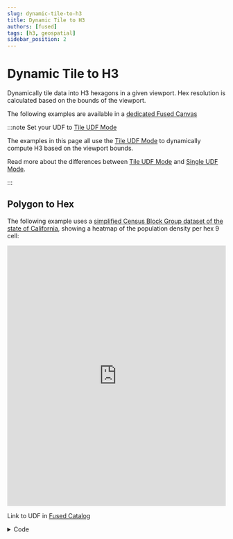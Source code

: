 ```yaml
---
slug: dynamic-tile-to-h3
title: Dynamic Tile to H3
authors: [fused]
tags: [h3, geospatial]
sidebar_position: 2
---
```


# Dynamic Tile to H3

Dynamically tile data into H3 hexagons in a given viewport. Hex resolution is calculated based on the bounds of the viewport.

The following examples are available in a [dedicated Fused Canvas](https://www.fused.io/canvas/fc_6axFAIdiqYrWuLNkDXi06c)

:::note Set your UDF to [Tile UDF Mode](/tutorials/Geospatial%20with%20Fused/filetile/#tile-udf)

The examples in this page all use the [Tile UDF Mode](/tutorials/Geospatial%20with%20Fused/filetile/#tile-udf) to dynamically compute H3 based on the viewport bounds.

Read more about the differences between [Tile UDF Mode](/tutorials/Geospatial%20with%20Fused/filetile/#tile-udf) and [Single UDF Mode](/tutorials/Geospatial%20with%20Fused/filetile/#single-udf).

:::

## Polygon to Hex

The following example uses a [simplified Census Block Group dataset of the state of California](https://www.fused.io/workbench/files?path=s3%3A%2F%2Ffused-asset%2Fdemos%2Fcatchment_analysis%2Fsimplified_acs_bg_ca_2022.parquet), showing a heatmap of the population density per hex 9 cell:

<iframe 
  src="https://www.fused.io/server/v1/realtime-shared/UDF_Hex_Tile_Map_Template/run/file"
  width="100%"
  height="600px"
  frameBorder="0"
  style={{borderRadius: '8px'}}
></iframe>

Link to UDF in [Fused Catalog](https://www.fused.io/workbench/catalog/census_to_hex_template_v2-53ff4b2f-fb6e-4284-9c0d-4b5f04b4f3d1)

<details>
<summary>Code</summary>
```python showLineNumbers
@fused.udf
def udf(
    bounds: fused.types.Bounds = [-125.0, 24.0, -66.9, 49.0],
    path: str = "s3://fused-asset/demos/catchment_analysis/simplified_acs_bg_ca_2022.parquet",
    min_hex_cell_res: int= 11, # Increase this if working with high res local data
    max_hex_cell_res: int= 4,
):
    import pandas as pd
    import geopandas as gpd
    
    common = fused.load("https://github.com/fusedio/udfs/tree/f430c25/public/common/")
    
    # Dynamic H3 resolution
    def dynamic_h3_res(b):
        z = common.estimate_zoom(b)
        return max(min(int(2 + z / 1.5),min_hex_cell_res), max_hex_cell_res)
    
    parent_res = max(dynamic_h3_res(bounds) - 1, 0)
    
    # Load and clip data
    gdf = gpd.read_parquet(path)
    tile = common.get_tiles(bounds, clip=True)
    gdf = gdf.to_crs(4326).clip(tile)
    
    # Early exit if empty
    if len(gdf) == 0:
        return pd.DataFrame(columns=["hex", "POP", "pct"])
    
    # Hexify
    con = common.duckdb_connect()
    df_hex = common.gdf_to_hex(gdf, res=parent_res, add_latlng_cols=None)
    con.register("df_hex", df_hex)
    
    # Aggregate to parent hexagons and calculate percentages
    # In this case we're aggregating by sum
    query = f"""
    WITH agg AS (
        SELECT 
            h3_cell_to_parent(hex, {parent_res}) AS hex, 
            SUM(POP) AS POP
        FROM df_hex
        GROUP BY hex
    )
    SELECT
        hex,
        POP,
        POP * 100.0 / SUM(POP) OVER () AS pct
    FROM agg
    ORDER BY POP DESC
    """
    
    return con.sql(query).df()
```
</details>

### Requirements

- Polygon Dataset
```csv
          GEOID  POP  ...                                           geometry
0  060376500012  82   ...  POLYGON ((-118.32649 33.88282, -118.32206 33.8...
1  060376500014  315  ...  POLYGON ((-118.32647 33.87978, -118.32214 33.8...
2  060376503002  145  ...  POLYGON ((-118.3525 33.87249, -118.34388 33.87...
```

- Passing the [viewport `bounds`](/tutorials/Geospatial%20with%20Fused/filetile/#bounds)

```python showLineNumbers
bounds: fused.types.Bounds = [-118.32649, 33.87249, -118.32206, 33.88282]
```

- Field to hexagonify & Aggregation function. In this example we're summing the population: `POP`

### Logic

1. Get tile & hex resolution

```python showLineNumbers
common = fused.load("https://github.com/fusedio/udfs/tree/f430c25/public/common/")

def dynamic_h3_res(b):
    z = common.estimate_zoom(b)
    return max(min(int(2 + z / 1.5),min_hex_cell_res), max_hex_cell_res)

parent_res = max(dynamic_h3_res(bounds) - 1, 0)
```

2. Load data & clip to tile

```python showLineNumbers
gdf = gpd.read_parquet(path)
tile = common.get_tiles(bounds, clip=True)
gdf = gdf.to_crs(4326).clip(tile)
```

3. Hexify

```python showLineNumbers
# We'll use functions from the common UDFs
df_hex = common.gdf_to_hex(gdf, res=parent_res, add_latlng_cols=None)
```

4. Aggregate

```python showLineNumbers
query = f"""
WITH agg AS (
    SELECT 
        h3_cell_to_parent(hex, {parent_res}) AS hex, 
        SUM(POP) AS POP
    FROM df_hex
    GROUP BY hex
)
SELECT
    hex,
    POP,
    POP * 100.0 / SUM(POP) OVER () AS pct
FROM agg
ORDER BY POP DESC
"""

hex_df = con.sql(query).df()
```

## Raster to Hex

This example uses [AWS's Terrain Tiles](https://registry.opendata.aws/terrain-tiles/) tiled GeoTiff data. Hexagons show elevation data:

<iframe 
  src="https://www.fused.io/server/v1/realtime-shared/fsh_5o5UNLYxDNTN5ldzVFkeuR/run/file"
  width="100%"
  height="600px"
  frameBorder="0"
  style={{borderRadius: '8px'}}
></iframe>

Link to UDF in [Fused Catalog](https://github.com/fusedio/udfs/tree/966a45f/community/sina/DEM_Tile_Example/)

<details>
<summary>Code Details</summary>
```python showLineNumbers
@fused.udf
def udf(bounds: fused.types.Bounds = [-90.691,-21.719,-21.300,75.897], stats_type="mean", type='hex', color_scale:float=1):
    import pandas as pd
    import rioxarray

    common = fused.load("https://github.com/fusedio/udfs/tree/b7637ee/public/common/")
    # convert bounds to tile
    tile = common.get_tiles(bounds, clip=True)

    # 1. Initial parameters
    x, y, z = tile.iloc[0][["x", "y", "z"]]
    url = f"https://s3.amazonaws.com/elevation-tiles-prod/geotiff/{z}/{x}/{y}.tif"
    if type=='png':
        return url_to_plasma(url, min_max=(-1000,2000/color_scale**0.5), colormap='plasma')
    else:
        
        res_offset = 1  # lower makes the hex finer
        h3_size = max(min(int(3 + z / 2), 12) - res_offset, 2)
        print(h3_size)
    
        # 2. Read tiff
        da_tiff = rioxarray.open_rasterio(url).squeeze(drop=True).rio.reproject("EPSG:4326")
        df_tiff = da_tiff.to_dataframe("data").reset_index()[["y", "x", "data"]]
    
        # 3. Hexagonify & aggregate
        df = aggregate_df_hex(
            df_tiff, h3_size, latlng_cols=["y", "x"], stats_type=stats_type
        )
        df["elev_scale"] = int((15 - z) * 1)
        df["metric"]=df["metric"]*color_scale
        df = df[df["metric"] > 0]
        return df



def url_to_plasma(url, min_max=None, colormap='plasma'):
    common = fused.load("https://github.com/fusedio/udfs/tree/b7637ee/public/common/")

    return common.arr_to_plasma(common.url_to_arr(url).squeeze(), min_max=min_max, colormap=colormap, reverse=False)


@fused.cache
def df_to_hex(df, res, latlng_cols=("lat", "lng")):  
    common = fused.load("https://github.com/fusedio/udfs/tree/b7637ee/public/common/")
    qr = f"""
            SELECT h3_latlng_to_cell({latlng_cols[0]}, {latlng_cols[1]}, {res}) AS hex, ARRAY_AGG(data) as agg_data
            FROM df
            group by 1
          --  order by 1
        """
    con = common.duckdb_connect()
    return con.query(qr).df()


@fused.cache
def aggregate_df_hex(df, res, latlng_cols=("lat", "lng"), stats_type="mean"):
    import pandas as pd

    df = df_to_hex(df, res=res, latlng_cols=latlng_cols)
    if stats_type == "sum":
        fn = lambda x: pd.Series(x).sum()
    elif stats_type == "mean":
        fn = lambda x: pd.Series(x).mean()
    else:
        fn = lambda x: pd.Series(x).mean()
    df["metric"] = df.agg_data.map(fn)
    return df

```
</details>

### Requirements

- Raster Dataset (in this case [AWS's Terrain Tiles](https://registry.opendata.aws/terrain-tiles/)):

```bash
                y           x  data
0       84.776183 -179.725474 -2191
1       84.776183 -179.176421 -2176
2       84.776183 -178.627369 -2176
```

- Passing the [viewport `bounds`](/tutorials/Geospatial%20with%20Fused/filetile/#bounds)

```python showLineNumbers
bounds: fused.types.Bounds = [-90.691,-21.719,-21.300,75.897]
```

### Logic

1. Get tile & hex resolution

```python showLineNumbers
x, y, z = tile.iloc[0][["x", "y", "z"]]
url = f"https://s3.amazonaws.com/elevation-tiles-prod/geotiff/{z}/{x}/{y}.tif"

res_offset = 1  # lower makes the hex finer
h3_size = max(min(int(3 + z / 2), 12) - res_offset, 2)
```

2. Read array & return as dataframe

```python showLineNumbers
da_tiff = rioxarray.open_rasterio(url).squeeze(drop=True).rio.reproject("EPSG:4326")
df_tiff = da_tiff.to_dataframe("data").reset_index()[["y", "x", "data"]]
```

3. Hexagonify & aggregate

```python showLineNumbers
df = df_tiff
res = h3_size
latlng_cols=("lat", "lng")

# duckdb query 
qr = f"""
        SELECT h3_latlng_to_cell({latlng_cols[0]}, {latlng_cols[1]}, {res}) AS hex, ARRAY_AGG(data) as agg_data
        FROM df
        group by 1
    """
```

4. Aggregate 

```python showLineNumbers
@fused.cache
def aggregate_df_hex(df, res, latlng_cols=("lat", "lng"), stats_type="mean"):
    import pandas as pd

    df = df_to_hex(df, res=res, latlng_cols=latlng_cols)
    if stats_type == "sum":
        fn = lambda x: pd.Series(x).sum()
    elif stats_type == "mean":
        fn = lambda x: pd.Series(x).mean()
    else:
        fn = lambda x: pd.Series(x).mean()
    df["metric"] = df.agg_data.map(fn)
    return df
```

## Visualize H3 

### Custom Map UDF

We built a [custom Map UDF template](https://www.fused.io/workbench/catalog/Hex_Tile_Map_Template-f9e91177-3225-4cf5-ab07-7b5d10b6bdff) that takes in H3 hexagons and renders them on a map.

Using this template you simply need to pass your data & a custom config to render a custom HTML map:

<iframe 
  src="https://www.fused.io/server/v1/realtime-shared/fsh_3dFHuJqgI1wucNJMJf06Ii/run/file"
  width="100%"
  height="600px"
  frameBorder="0"
  style={{borderRadius: '8px'}}
></iframe>

<details>
<summary>Code</summary>

```python showLineNumbers
@fused.udf
def udf():
    """
    Visualize the California census block-group hex tiles on a map using the
    `hex_tile_map_template_with_tooltip_v2` template.

    The template is called via its shared token (or name) and is provided with:
      • tile_url_template – points to the vector-tile UDF `census_hex_all_california_bg`
      • config_json – a purple colour scale for the POP attribute (0-10 000)
      • tooltip_columns – columns to show when hovering (POP, GEOID, NAME)
    """
    # URL that serves the vector tiles for the census hex data.
    tile_url_template = (
        "https://www.fused.io/server/v1/realtime-shared/"
        "fsh_3jeg2MDjozUl8kXqSAxFGE/run/tiles/{z}/{x}/{y}?dtype_out_vector=json"
    )

    # Configuration for the H3HexagonLayer – purple colour ramp on POP (0-10 000)
    config_json = r"""{
      "tileLayer": {
        "@@type": "TileLayer",
        "maxZoom": 12
      },
      "hexLayer": {
        "@@type": "H3HexagonLayer",
        "filled": true,
        "pickable": true,
        "extruded": false,
        "getHexagon": "@@=properties.hex",
        "getFillColor": {
          "@@function": "colorContinuous",
          "attr": "POP",
          "domain": [0, 10000],
          "steps": 20,
          "colors": "Purp",
          "nullColor": [184,184,184]
        }
      }
    }"""

    # Columns we want to show in the tooltip when hovering over a hex.
    tooltip_columns = ["POP", "GEOID", "NAME"]

    return fused.run(
        "UDF_Hex_Tile_Map_Template",
        tile_url_template=tile_url_template,
        config_json=config_json,
        center_lng=-119.4179,
        center_lat=36.7783,
        zoom=5,
        tooltip_columns=tooltip_columns,
    )
```
</details>

### In Workbench Map Viewer

- [Vector `H3HexagonLayer` with Tiles](/workbench/udf-builder/styling/#vector-h3hexagonlayer-with-tiles)
